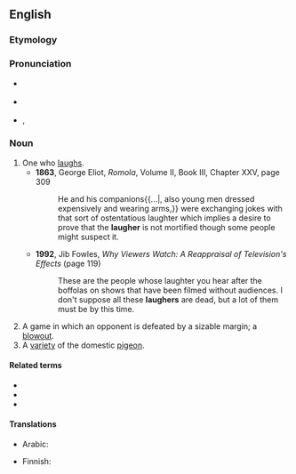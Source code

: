 ==English==

===Etymology===
{{affix|en|laugh|-er|id2=agent noun}}

===Pronunciation===
* {{a|UK}} {{enPR|lăfə|läfə}} {{IPA|en|/ˈlæfə/|/ˈlɑːfə/}}
* {{a|US}} {{enPR|lăfə}} {{IPA|en|/ˈlæfɚ/}}
* {{rhymes|en|æfə(r)}}, {{rhymes|en|ɑːfə(ɹ)}}

===Noun===
{{en-noun}}

# One who [[laugh]]s.
#* '''1863''', George Eliot, ''Romola'', Volume II, Book III, Chapter XXV, page 309
#*: He and his companions{{...|, also young men dressed expensively and wearing arms,}} were exchanging jokes with that sort of ostentatious laughter which implies a desire to prove that the '''laugher''' is not mortified though some people might suspect it.
#* '''1992''', Jib Fowles, ''Why Viewers Watch: A Reappraisal of Television's Effects'' (page 119)
#*: These are the people whose laughter you hear after the boffolas on shows that have been filmed without audiences. I don't suppose all these '''laughers''' are dead, but a lot of them must be by this time.
# A game in which an opponent is defeated by a sizable margin; a [[blowout]].
# A [[variety]] of the domestic [[pigeon]].

====Related terms====
* {{l|en|laugh}}
* {{l|en|laughingly}}
* {{l|en|laughter}}

====Translations====
{{trans-top|one who laughs}}
* Arabic: {{t|ar|ضَاحِك}}
{{trans-mid}}
* Finnish: {{t+|fi|nauraja}}
{{trans-bottom}}

{{trans-top|variety of the domestic pigeon}}
{{trans-mid}}
{{trans-bottom}}